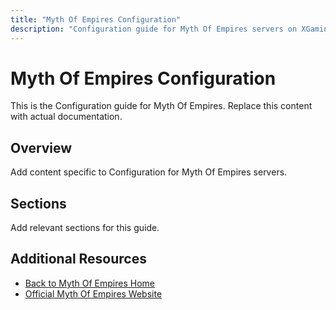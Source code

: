 ```yaml
---
title: "Myth Of Empires Configuration"
description: "Configuration guide for Myth Of Empires servers on XGamingServer"
---
```


# Myth Of Empires Configuration

This is the Configuration guide for Myth Of Empires. Replace this content with actual documentation.

## Overview

Add content specific to Configuration for Myth Of Empires servers.

## Sections

Add relevant sections for this guide.

## Additional Resources

- [Back to Myth Of Empires Home](./index)
- [Official Myth Of Empires Website](https://example.com)
